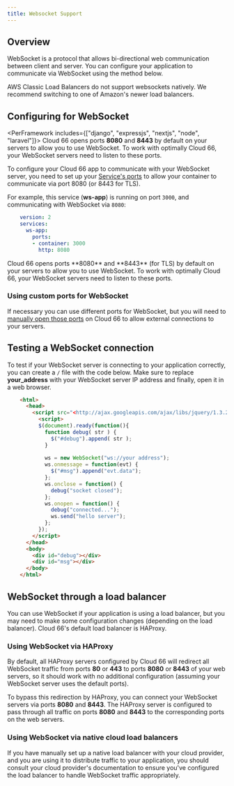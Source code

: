 ```yaml
---
title: Websocket Support
---
```


## Overview

WebSocket is a protocol that allows bi-directional web communication between client and server. You can configure your application to communicate via WebSocket using the method below.

<Callout type="warning" title="AWS Classic Load Balancers">
AWS Classic Load Balancers do not support websockets natively. We recommend switching to one of Amazon's newer load balancers.
</Callout>

## Configuring for WebSocket

<PerFramework includes={["django", "expressjs", "nextjs", "node", "laravel"]}>
Cloud 66 opens ports **8080** and **8443** by default on your servers to allow you to use WebSocket. To work with optimally Cloud 66, your WebSocket servers need to listen to these ports.

To configure your Cloud 66 app to communicate with your WebSocket server, you need to set up your [Service's ports](/docs/networking/service-networking#mapping-container-ports) to allow your container to communicate via port 8080 (or 8443 for TLS). 

For example, this service (**ws-app**) is running on port `3000`, and communicating with WebSocket via `8080`:

```yaml
    version: 2
    services:
      ws-app:
        ports:
        - container: 3000
          http: 8080
```    

</PerFramework>
<PerFramework includes={["rails"]}>
Cloud 66 opens ports **8080** and **8443** (for TLS) by default on your servers to allow you to use WebSocket. To work with optimally Cloud 66, your WebSocket servers need to listen to these ports.
</PerFramework>

### Using custom ports for WebSocket

If necessary you can use different ports for WebSocket, but you will need to [manually open those ports](/docs/networking/network-configuration#firewall)  on Cloud 66 to allow external connections to your servers. 

## Testing a WebSocket connection

To test if your WebSocket server is connecting to your application correctly, you can create a `/` file with the code below. Make sure to replace **your_address** with your WebSocket server IP address and finally, open it in a web browser.

```html
    <html>
      <head>
        <script src="<http://ajax.googleapis.com/ajax/libs/jquery/1.3.2/jquery.min.js>"></script>
          <script>
          $(document).ready(function(){
            function debug( str ) {
              $("#debug").append( str );
            }
    
            ws = new WebSocket("ws://your address");
            ws.onmessage = function(evt) {
              $("#msg").append("evt.data");
            };
            ws.onclose = function() {
              debug("socket closed");
            };
            ws.onopen = function() {
              debug("connected...");
              ws.send("hello server");
            };
          });
        </script>
      </head>
      <body>
        <div id="debug"></div>
        <div id="msg"></div>
      </body>
    </html>
```
## WebSocket through a load balancer

You can use WebSocket if your application is using a load balancer, but you may need to make some configuration changes (depending on the load balancer). Cloud 66's default load balancer is HAProxy. 

### Using WebSocket via HAProxy

By default, all HAProxy servers configured by Cloud 66 will redirect all WebSocket traffic from ports **80** or **443** to ports **8080** or **8443** of your web servers, so it should work with no additional configuration (assuming your WebSocket server uses the default ports).

To bypass this redirection by HAProxy, you can connect your WebSocket servers via ports **8080** and **8443**. The HAProxy server is configured to pass through all traffic on ports **8080** and **8443** to the corresponding ports on the web servers.

### Using WebSocket via native cloud load balancers

If you have manually set up a native load balancer with your cloud provider, and you are using it to distribute traffic to your application, you should consult your cloud provider's documentation to ensure you've configured the load balancer to handle WebSocket traffic appropriately.
